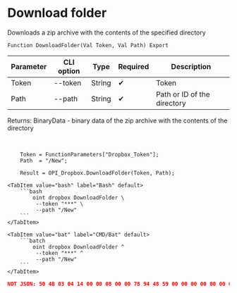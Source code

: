 ﻿---
sidebar_position: 12
description: Download folder and other functions to work with Dropbox in the Open Integration Package, a free open-source integration library for 1C:Enterprise 8, OneScript and CLI
keywords: [1C, 1С, 1С:Enterprise, 1С:Enterprise 8.3, API, Integration, Services, Exchange, OneScript, CLI, Dropbox]
---


# Download folder
 Downloads a zip archive with the contents of the specified directory



`Function DownloadFolder(Val Token, Val Path) Export`

  | Parameter | CLI option | Type | Required | Description |
  |-|-|-|-|-|
  | Token | --token | String | &#x2714; | Token |
  | Path | --path | String | &#x2714; | Path or ID of the directory |

  
  Returns:  BinaryData - binary data of the zip archive with the contents of the directory

<br/>




```bsl title="1C:Enterprise/OneScript code example"
    Token = FunctionParameters["Dropbox_Token"];
    Path  = "/New";

    Result = OPI_Dropbox.DownloadFolder(Token, Path);
```
 

 <Tabs>
  
    <TabItem value="bash" label="Bash" default>
        ```bash
            oint dropbox DownloadFolder \
             --token "***" \
             --path "/New"
        ```
    </TabItem>
  
    <TabItem value="bat" label="CMD/Bat" default>
        ```batch
            oint dropbox DownloadFolder ^
             --token "***" ^
             --path "/New"
        ```
    </TabItem>
</Tabs>


```json title="Result"
NOT JSON: 50 4B 03 04 14 00 00 08 00 00 78 94 48 59 00 00 00 00 00 00 00 00 00 00 00 00 04 00 09 00 4E 65 77 2F 55 54 05 00 01 84 7B 05 67 50 4B 03 04 14 00 08 08 00 00 4F 87 AF 58 00 00 00 00 00 00 00…
```
